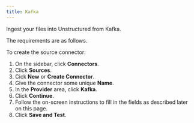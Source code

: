 ```yaml
---
title: Kafka
---
```


Ingest your files into Unstructured from Kafka.

The requirements are as follows. 


<KafkaPrerequisites />

To create the source connector:

1. On the sidebar, click **Connectors**.
2. Click **Sources**.
3. Cick **New** or **Create Connector**.
4. Give the connector some unique **Name**.
5. In the **Provider** area, click **Kafka**.
6. Click **Continue**. 
7. Follow the on-screen instructions to fill in the fields as described later on this page.
8. Click **Save and Test**.


<KafkaFields />